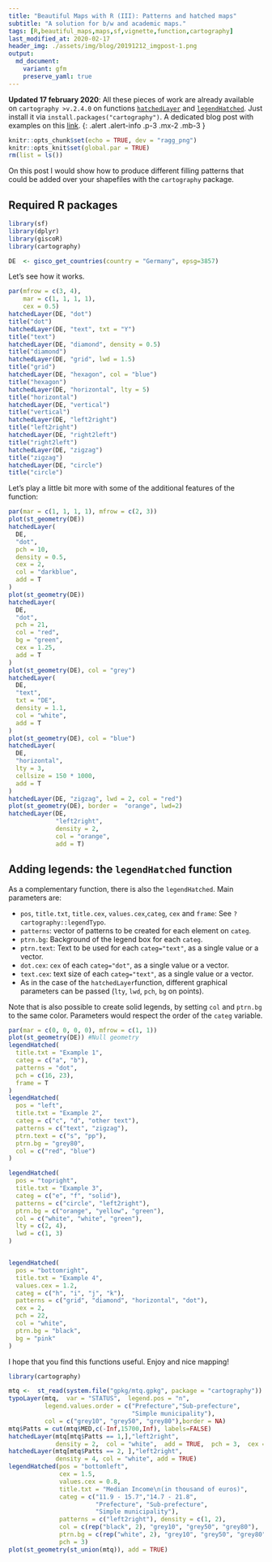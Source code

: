 ```yaml
---
title: "Beautiful Maps with R (III): Patterns and hatched maps"
subtitle: "A solution for b/w and academic maps."
tags: [R,beautiful_maps,maps,sf,vignette,function,cartography]
last_modified_at: 2020-02-17
header_img: ./assets/img/blog/20191212_imgpost-1.png
output: 
  md_document:
    variant: gfm
    preserve_yaml: true
---
```


**Updated 17 february 2020**: All these pieces of work are already available on `cartography >v.2.4.0` on functions [`hatchedLayer`](http://riatelab.github.io/cartography/docs/reference/hatchedLayer.html) and [`legendHatched`](https://riatelab.github.io/cartography/docs/reference/legendHatched.html). Just install it via `install.packages("cartography")`. A dedicated blog post with examples on this [link](../202002_cartography1). 
{: .alert .alert-info .p-3 .mx-2 .mb-3 }

```r
knitr::opts_chunk$set(echo = TRUE, dev = "ragg_png")
knitr::opts_knit$set(global.par = TRUE)
rm(list = ls())


```

On this post I would show how to produce different filling patterns that could be added over your shapefiles with the `cartography` package.


## Required R packages

```r
library(sf)
library(dplyr)
library(giscoR)
library(cartography)
```


```r
DE  <- gisco_get_countries(country = "Germany", epsg=3857)

```


Let's see how it works.

```r


par(mfrow = c(3, 4),
    mar = c(1, 1, 1, 1),
    cex = 0.5)
hatchedLayer(DE, "dot")
title("dot")
hatchedLayer(DE, "text", txt = "Y")
title("text")
hatchedLayer(DE, "diamond", density = 0.5)
title("diamond")
hatchedLayer(DE, "grid", lwd = 1.5)
title("grid")
hatchedLayer(DE, "hexagon", col = "blue")
title("hexagon")
hatchedLayer(DE, "horizontal", lty = 5)
title("horizontal")
hatchedLayer(DE, "vertical")
title("vertical")
hatchedLayer(DE, "left2right")
title("left2right")
hatchedLayer(DE, "right2left")
title("right2left")
hatchedLayer(DE, "zigzag")
title("zigzag")
hatchedLayer(DE, "circle")
title("circle")
```

Let's play a little bit more with some of the additional features of the function:

```r


par(mar = c(1, 1, 1, 1), mfrow = c(2, 3))
plot(st_geometry(DE))
hatchedLayer(
  DE,
  "dot",
  pch = 10,
  density = 0.5,
  cex = 2,
  col = "darkblue",
  add = T
)
plot(st_geometry(DE))
hatchedLayer(
  DE,
  "dot",
  pch = 21,
  col = "red",
  bg = "green",
  cex = 1.25,
  add = T
)
plot(st_geometry(DE), col = "grey")
hatchedLayer(
  DE,
  "text",
  txt = "DE",
  density = 1.1,
  col = "white",
  add = T
)
plot(st_geometry(DE), col = "blue")
hatchedLayer(
  DE,
  "horizontal",
  lty = 3,
  cellsize = 150 * 1000,
  add = T
)
hatchedLayer(DE, "zigzag", lwd = 2, col = "red")
plot(st_geometry(DE), border =  "orange", lwd=2)
hatchedLayer(DE,
             "left2right",
             density = 2,
             col = "orange",
             add = T)
```

## Adding legends: the `legendHatched` function

As a complementary function, there is also the `legendHatched`. Main parameters are:

-   `pos`, `title.txt`, `title.cex`, `values.cex`,`categ`, `cex` and `frame`: See `?cartography::legendTypo`.
-   `patterns`: vector of patterns to be created for each element on `categ`.
-   `ptrn.bg`: Background of the legend box for each `categ`.
-   `ptrn.text`: Text to be used for each `categ="text"`, as a single value or a vector.
-   `dot.cex`: `cex` of each `categ="dot"`, as a single value or a vector.
-   `text.cex`: text size of each `categ="text"`, as a single value or a vector.
-   As in the case of the `hatchedLayer`function, different graphical parameters can be passed (`lty`, `lwd`, `pch`, `bg` on points).

Note that is also possible to create solid legends, by setting `col` and `ptrn.bg` to the same color. Parameters would respect the order of the `categ` variable.

```r


par(mar = c(0, 0, 0, 0), mfrow = c(1, 1))
plot(st_geometry(DE)) #Null geometry
legendHatched(
  title.txt = "Example 1",
  categ = c("a", "b"),
  patterns = "dot",
  pch = c(16, 23),
  frame = T
)
legendHatched(
  pos = "left",
  title.txt = "Example 2",
  categ = c("c", "d", "other text"),
  patterns = c("text", "zigzag"),
  ptrn.text = c("s", "pp"),
  ptrn.bg = "grey80",
  col = c("red", "blue")
)

legendHatched(
  pos = "topright",
  title.txt = "Example 3",
  categ = c("e", "f", "solid"),
  patterns = c("circle", "left2right"),
  ptrn.bg = c("orange", "yellow", "green"),
  col = c("white", "white", "green"),
  lty = c(2, 4),
  lwd = c(1, 3)
)


legendHatched(
  pos = "bottomright",
  title.txt = "Example 4",
  values.cex = 1.2,
  categ = c("h", "i", "j", "k"),
  patterns = c("grid", "diamond", "horizontal", "dot"),
  cex = 2,
  pch = 22,
  col = "white",
  ptrn.bg = "black",
  bg = "pink"
)
```

I hope that you find this functions useful. Enjoy and nice mapping!

```r
library(cartography)

mtq <-  st_read(system.file("gpkg/mtq.gpkg", package = "cartography"))
typoLayer(mtq,  var = "STATUS",  legend.pos = "n",
          legend.values.order = c("Prefecture","Sub-prefecture",
                                  "Simple municipality"),
          col = c("grey10", "grey50", "grey80"),border = NA)
mtq$Patts = cut(mtq$MED,c(-Inf,15700,Inf), labels=FALSE)
hatchedLayer(mtq[mtq$Patts == 1,],"left2right",
             density = 2,  col = "white",  add = TRUE,  pch = 3,  cex = 0.6)
hatchedLayer(mtq[mtq$Patts == 2, ],"left2right",
             density = 4, col = "white", add = TRUE)
legendHatched(pos = "bottomleft",
              cex = 1.5,
              values.cex = 0.8,
              title.txt = "Median Income\n(in thousand of euros)",
              categ = c("11.9 - 15.7","14.7 - 21.8",
                        "Prefecture", "Sub-prefecture",
                        "Simple municipality"),
              patterns = c("left2right"), density = c(1, 2),
              col = c(rep("black", 2), "grey10", "grey50", "grey80"),
              ptrn.bg = c(rep("white", 2), "grey10", "grey50", "grey80"),
              pch = 3)
plot(st_geometry(st_union(mtq)), add = TRUE)

```
